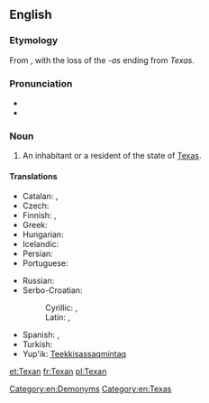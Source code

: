 {{also|texan}}
==English==

===Etymology===
From {{suffix|Texas|an}}, with the loss of the ''-as'' ending from ''Texas''.

===Pronunciation===
* {{IPA|/tɛksən/}}
* {{rhymes|ɛksən}}

===Noun===
{{en-noun|Texans}}

# An inhabitant or a resident of the state of [[Texas]].

====Translations====
{{trans-top|an inhabitant or a resident of the state of Texas}}
* Catalan: {{t|ca|texà|m}}, {{t|ca|texana|f}}
* Czech: {{t|cs|Texasan|m}}
* Finnish: {{t-|fi|teksasilainen}}, {{t-|fi|texasilainen}}
* Greek: {{t|el|Τεξανός|m|tr=Texanós}}
* Hungarian: {{t|hu|texasi}}
* Icelandic: {{t-|is|Texasbúi|m}}
* Persian: {{t|fa|تگزاسی|tr=tegzâsi|sc=fa-Arab}}
* Portuguese: {{t+|pt|texano|m}}
{{trans-mid}}
* Russian: {{t-|ru|техасец|m|tr=texásets}}
* Serbo-Croatian:
*: Cyrillic: {{t-|sh|Тексашанин|m|alt=Текса́шанин|sc=Cyrl}}, {{t|sr|Тексашанка|f|alt=Текса́ша̄нка|sc=Cyrl}}
*: Latin: {{t-|sh|Teksašanin|m|alt=Teksášanin}}, {{t|sr|Teksašanka|f|alt=Teksášānka}}
* Spanish: {{t-|es|texano|m}}, {{t|es|tejano|m}}
* Turkish: {{t|tr|Teksaslı}}
* Yup'ik: [[Teekkisassaqmintaq]]
{{trans-bottom}}

[[Category:en:Demonyms]]
[[Category:en:Texas]]

[[et:Texan]]
[[fr:Texan]]
[[pl:Texan]]
